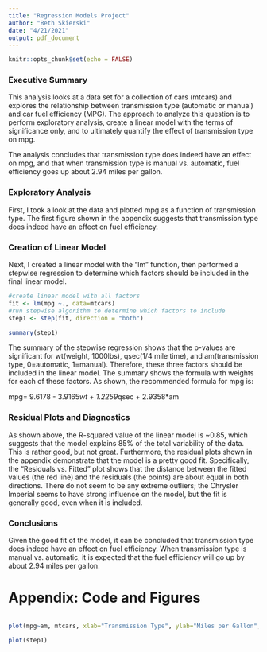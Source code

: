 ```yaml
---
title: "Regression Models Project"
author: "Beth Skierski"
date: "4/21/2021"
output: pdf_document
---
```


```r
knitr::opts_chunk$set(echo = FALSE)
```

### Executive Summary

This analysis looks at a data set for a collection of cars (mtcars)  and explores the relationship between transmission type (automatic or manual) and car fuel efficiency (MPG). The approach to analyze this question is to perform exploratory analysis, create a linear model with the terms of significance only, and to ultimately quantify the effect of transmission type on mpg. 

The analysis concludes that transmission type does indeed have an effect on mpg, and that when transmission type is manual vs. automatic, fuel efficiency goes up about 2.94 miles per gallon.

### Exploratory Analysis

First, I took a look at the data and plotted mpg as a function of transmission type. The first figure shown in the appendix suggests that transmission type does indeed have an effect on fuel efficiency.

### Creation of Linear Model

Next, I created a linear model with the "lm" function, then performed a stepwise regression to determine which factors should be included in the final linear model.

```r
#create linear model with all factors
fit <- lm(mpg ~., data=mtcars)
#run stepwise algorithm to determine which factors to include
step1 <- step(fit, direction = "both")
```

```r
summary(step1)
```

The summary of the stepwise regression shows that the p-values are significant for wt(weight, 1000lbs), qsec(1/4 mile time), and am(transmission type, 0=automatic, 1=manual). Therefore, these three factors should be included in the linear model. The summary shows the formula with weights for each of these factors. As shown, the recommended formula for mpg is:

mpg= 9.6178 - 3.9165*wt + 1.2259*qsec + 2.9358*am

### Residual Plots and Diagnostics

As shown above, the R-squared value of the linear model is ~0.85, which suggests that the model explains 85% of the total variability of the data. This is rather good, but not great. Furthermore, the residual plots shown in the appendix demonstrate that the model is a pretty good fit. Specifically, the "Residuals vs. Fitted" plot shows that the distance between the fitted values (the red line) and the residuals (the points) are about equal in both directions. There do not seem to be any extreme outliers; the Chrysler Imperial seems to have strong influence on the model, but the fit is generally good, even when it is included.

### Conclusions

Given the good fit of the model, it can be concluded that transmission type does indeed have an effect on fuel efficiency. When transmission type is manual vs. automatic, it is expected that the fuel efficiency will go up by about 2.94 miles per gallon.


\newpage

# Appendix: Code and Figures
```r
```

```r
plot(mpg~am, mtcars, xlab="Transmission Type", ylab="Miles per Gallon", main="Miles per Gallon vs. Transmission Type")
```

```r
plot(step1)
```